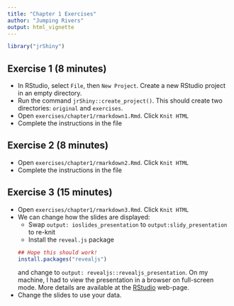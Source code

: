 ```yaml
---
title: "Chapter 1 Exercises"
author: "Jumping Rivers"
output: html_vignette
---
```

<!--
%\VignetteEngine{knitr::rmarkdown}
%\VignetteIndexEntry{Chapter 1 Exercises}
-->
  
```r
library("jrShiny")
```

## Exercise 1 (8 minutes)

  * In RStudio, select `File`, then `New Project`. Create a new RStudio project in 
  an empty directory.
  * Run the command `jrShiny::create_project()`. This should create two directories: `original`
  and `exercises`.
  * Open `exercises/chapter1/rmarkdown1.Rmd`. Click `Knit HTML`
  * Complete the instructions in the file

## Exercise 2 (8 minutes)

  * Open `exercises/chapter1/rmarkdown2.Rmd`. Click `Knit HTML`
  * Complete the instructions in the file
  
## Exercise 3 (15 minutes)

  * Open `exercises/chapter1/rmarkdown3.Rmd`. Click `Knit HTML`
  * We can change how the slides are displayed:
    * Swap `output: ioslides_presentation` to `output:slidy_presentation` to re-knit
    * Install the `reveal.js` package
    ```r
    ## Hope this should work!
    install.packages("revealjs")
    ```
    and change to `output: revealjs::revealjs_presentation`. On my machine, I had to view the
    presentation in a browser on full-screen mode. More details are available at 
    the [RStudio](http://rmarkdown.rstudio.com/revealjs_presentation_format.html) web-page.
  * Change the slides to use your data.
  
  
